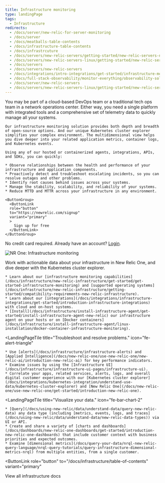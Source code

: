 ```yaml
---
title: Infrastructure monitoring
type: landingPage
tags:
  - Infrastructure
redirects:
  - /docs/server/new-relic-for-server-monitoring
  - /docs/server
  - /docs/meatballs-table-contents
  - /docs/infrastructure-table-contents
  - /docs/infrastrcuture
  - /docs/servers/new-relic-servers/getting-started/new-relic-servers-new-relic-infrastructure
  - /docs/servers/new-relic-servers-linux/getting-started/new-relic-servers-linux
  - /docs/servers
  - /docs/servers/new-relic-servers
  - /docs/integrations/intro-integrations/get-started/infrastructure-monitoring
  - /docs/full-stack-observability/monitor-everything/observability-solutions/infrastructure-monitoring
  - /docs/server/new-relic-servers
  - /docs/servers/new-relic-servers-linux/getting-started/new-relic-servers
---
```


<LandingPageHero>
  <HeroContent>
    You may be part of a cloud-based DevOps team or a traditional tech ops team in a network operations center. Either way, you need a single platform with integrated tools and a comprehensive set of telemetry data to quickly manage all your systems.

    Our infrastructure monitoring solution provides both depth and breadth of open-source options. And our unique Kubernetes cluster explorer simplifies your complex environment. The multidimensional view helps you dive deeper into your related application metrics, container logs, and Kubernetes events.

    Using any of our hosted or containerized agents, integrations, APIs, and SDKs, you can quickly:

    * Observe relationships between the health and performance of your infrastructure and application components.
    * Proactively detect and troubleshoot escalating incidents, so you can resolve outages and other problems.
    * Identify root causes behind issues across your systems.
    * Manage the stability, scalability, and reliability of your systems.
    * Reduce MTTD and MTTR across your infrastructure in any environment.

    <ButtonGroup>
      <ButtonLink
      role="button"
      to="https://newrelic.com/signup"
      variant="primary"
      >
        Sign up for free
      </ButtonLink>
    </ButtonGroup>

  No credit card required. Already have an account? [Login](http://one.newrelic.com/).
  </HeroContent>

  ![NR One: Infrastructure monitoring](./images/infra-landing-page-prototype072220.png "NR One: Infrastructure monitoring")

  <figcaption>
    Work with actionable data about your infrastructure in New Relic One, and dive deeper with the Kubernetes cluster explorer.
  </figcaption>
</LandingPageHero>

<LandingPageTileGrid>
  <LandingPageTile
    title="Get started."
    icon="fe-check-square"
  >


    * Learn about our [infrastructure monitoring capabilities](/docs/infrastructure/new-relic-infrastructure/get-started/get-started-infrastructure-monitoring) and [supported operating systems](/docs/infrastructure/new-relic-infrastructure/getting-started/compatibility-requirements-new-relic-infrastructure).
    * Learn about our [integrations](/docs/integrations/infrastructure-integrations/get-started/introduction-infrastructure-integrations) with cloud and on-host systems.
    * [Install](/docs/infrastructure/install-infrastructure-agent/get-started/install-infrastructure-agent-new-relic) our infrastructure agent on your hosts or on [Docker containers](/docs/infrastructure/install-infrastructure-agent/linux-installation/docker-container-infrastructure-monitoring).
  </LandingPageTile>

  <LandingPageTile
    title="Troubleshoot and resolve problems."
    icon="fe-alert-triangle"
  >


    * Use [alerts](/docs/infrastructure/infrastructure-alerts) and [Applied Intelligence](/docs/new-relic-one/use-new-relic-one/new-relic-ai/introduction-new-relic-ai) for key performance indicators.
    * Examine issues by using the [Infrastructure UI](/docs/infrastructure/infrastructure-ui-pages/infrastructure-ui).
    * Correlate your apps, related services, alerts, logs, and overall digital customer experience with our [Kubernetes cluster explorer](/docs/integrations/kubernetes-integration/understand-use-data/kubernetes-cluster-explorer) and [New Relic One](/docs/new-relic-one/use-new-relic-one/get-started/introduction-new-relic-one).
  </LandingPageTile>

  <LandingPageTile
    title="Visualize your data."
    icon="fe-bar-chart-2"
  >


    * [Query](/docs/using-new-relic/data/understand-data/query-new-relic-data) any data type (including [metrics, events, logs, and traces](/docs/using-new-relic/data/understand-data/new-relic-data-types)) via UI or API.
    * Create and share a variety of [charts and dashboards](/docs/dashboards/new-relic-one-dashboards/get-started/introduction-new-relic-one-dashboards) that include customer context with business priorities and expected outcomes.
    * Examine [dimensional metrics](/docs/query-your-data/nrql-new-relic-query-language/nrql-query-tutorials/query-infrastructure-dimensional-metrics-nrql) from multiple entities, from a single customer.
  </LandingPageTile>
</LandingPageTileGrid>

<ButtonLink
  role="button"
  to="/docs/infrastructure/table-of-contents"
  variant="primary"
>
  View all infrastructure docs
</ButtonLink>
